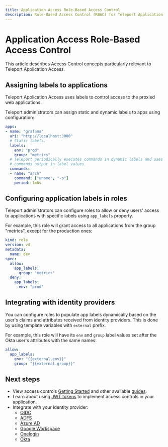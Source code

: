 ```yaml
---
title: Application Access Role-Based Access Control
description: Role-Based Access Control (RBAC) for Teleport Application Access.
---
```


# Application Access Role-Based Access Control

This article describes Access Control concepts particularly relevant to Teleport Application Access.

## Assigning labels to applications

Teleport Application Access uses labels to control access to the proxied
web applications.

Teleport administrators can assign static and dynamic labels to apps using
configuration:

```yaml
apps:
- name: "grafana"
  uri: "http://localhost:3000"
  # Static labels.
  labels:
    env: "prod"
    group: "metrics"
  # Teleport periodically executes commands in dynamic labels and uses the
  # commands output in label values.
  commands:
  - name: "arch"
    command: ["uname", "-p"]
    period: 1m0s
```

## Configuring application labels in roles

Teleport administrators can configure roles to allow or deny users' access to
applications with specific labels using `app_labels` property.

For example, this role will grant access to all applications from the group
"metrics", except for the production ones:

```yaml
kind: role
version: v4
metadata:
  name: dev
spec:
  allow:
    app_labels:
      group: "metrics"
  deny:
    app_labels:
      env: "prod"
```

## Integrating with identity providers

You can configure roles to populate app labels dynamically based on the user's
claims and attributes received from identity providers. This is done by using
template variables with `external` prefix.

For example, this role will have its `env` and `group` label values set after
the Okta user's attributes with the same names:

```yaml
allow:
  app_labels:
    env: "{{external.env}}"
    group: "{{external.group}}"
```

## Next steps

- View access controls [Getting Started](../access-controls/getting-started.mdx)
  and other available [guides](../access-controls/guides.mdx).
- Learn about using [JWT tokens](./guides/jwt.mdx) to implement access controls
  in your application.
- Integrate with your identity provider:
  - [OIDC](../enterprise/sso/oidc.mdx)
  - [ADFS](../enterprise/sso/adfs.mdx)
  - [Azure AD](../enterprise/sso/azuread.mdx)
  - [Google Workspace](../enterprise/sso/google-workspace.mdx)
  - [Onelogin](../enterprise/sso/one-login.mdx)
  - [Okta](../enterprise/sso/okta.mdx)
